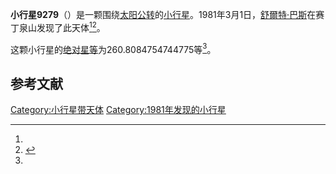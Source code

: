 {{Infobox planet
| bgcolour = #FFFFC0
| name = 9279
| symbol = 
| image = 
| caption = 
| discovery = yes
| discovery_ref = 
| discoverer = [[舒爾特·巴斯|舒爾特·巴斯]]
| discovery_site = [[赛丁泉山|赛丁泉山]] 
| discovered = 1981年3月1日
| designations = yes
| mp_name = 
| named_after = 
| alt_names = 
| mp_category = [[主带小行星|主带小行星]]
| orbit_ref = <ref name="a">[http://ssd.jpl.nasa.gov/sbdb.cgi?sstr=9279 9279] {{Wayback|url=http://ssd.jpl.nasa.gov/sbdb.cgi?sstr=9279 |date=20201124034943 }}，小行星數據庫瀏覽器（JPL Small-Body Database Browser）－[[美国国家航空航天局|美国国家航空航天局]]喷气推进实验室</ref>
| epoch = 2456400.5 (2013年4月18日更新)
| aphelion = {{convert|2.912510027290341|AU|km|3|abbr=on|lk=out}}
| perihelion = {{convert|1.994151358061713|AU|km|3|abbr=on}}
| semimajor = {{convert|2.453330692676027|AU|km|3|abbr=on}}
| eccentricity = 0.187165691
| period = 1403.565114 [[日|日]]<br />3.84[[儒略年|儒略年]]
| avg_speed = 
| inclination = 8.308935090999645
| asc_node = 209.7191055492775
| mean_anomaly = 
| arg_peri = 260.8084754744775
| satellites = 
| physical_characteristics = yes
| dimensions = 
| mass = 
| density = 
| surface_grav = 
| escape_velocity = 
| sidereal_day = 
| axial_tilt = 
| pole_ecliptic_lat = 
| pole_ecliptic_lon = 
| albedo = 
| temperatures= 
| temp_name1 = 
| mean_temp_1 = 
| max_temp_1 = 
| temp_name2 = 
| max_temp_2 = 
| spectral_type = 
| abs_magnitude = 260.8084754744775
}}

'''小行星9279'''（{{lang-en|9279}}）是一颗围绕[[太阳|太阳]][[公转|公转]]的[[小行星|小行星]]。1981年3月1日，[[舒爾特·巴斯|舒爾特·巴斯]]在赛丁泉山发现了此天体<ref name="a" /><ref>{{cite news|title=小行星列表|url=http://cfa-www.harvard.edu/iau/lists/NumberedMPs.txt|accessdate=2013-07-08|newspaper=哈佛大学|archive-date=2008-05-17|archive-url=https://web.archive.org/web/20080517010638/http://cfa-www.harvard.edu/iau/lists/NumberedMPs.txt|dead-url=no}}</ref>。

这颗小行星的[[绝对星等|绝对星等]]为260.8084754744775等<ref name="a" />。

==参考文献==
{{reflist}}
{{Minor Planet Number|[[小行星9278|小行星9278]]|[[小行星9280|小行星9280]]}}

{{小天体}}

[[Category:小行星带天体|Category:小行星带天体]]
[[Category:1981年发现的小行星|Category:1981年发现的小行星]]

{{asteroid-stub}}